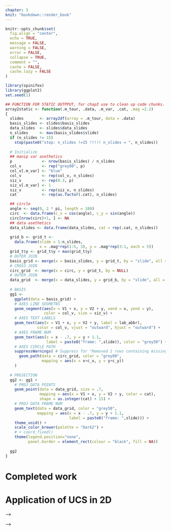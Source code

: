 ```yaml
---
chapter: 3
knit: "bookdown::render_book"
---
```


```r
knitr::opts_chunk$set(
  fig.align = "center",
  echo = TRUE, 
  message = FALSE,
  warning = FALSE,
  error = FALSE,
  collapse = TRUE,
  comment = "",
  cache = FALSE, 
  cache.lazy = FALSE
)

library(spinifex)
library(ggplot2)
set.seed(1)

## FUNCTION FOR STATIC OUTPPUT, for chap3 use to clean up code chunks.
array2static <- function(.m_tour, .data, .m_var, .cat, .mag =2.2)
{
  slides       <- array2df(array = .m_tour, data = .data)
  basis_slides <- slides$basis_slides
  data_slides  <- slides$data_slides
  n_slides     <- max(basis_slides$slide)
  if (n_slides != 15) 
    stop(paste0("stop: n_slides !=15 !!!!! n_slides = ", n_slides))
  
  # Initialize
  ## manip var asethetics
  p             <- nrow(basis_slides) / n_slides
  col_v         <- rep("grey80", p)
  col_v[.m_var] <- "blue"
  col_v         <- rep(col_v, n_slides)
  siz_v         <- rep(0.3, p)
  siz_v[.m_var] <- 1
  siz_v         <- rep(siz_v, n_slides)
  cat           <- rep(as.factor(.cat), n_slides)

  ## circle
  angle <- seq(0, 2 * pi, length = 180)
  circ  <- data.frame(c_x = cos(angle), c_y = sin(angle))
  circ[nrow(circ)+1, ] <- NA
  ## data asethetics
  data_slides <- data.frame(data_slides, cat = rep(.cat, n_slides))
  
  grid_b <- grid_t <-
    data.frame(slide = 1:n_slides, 
               x = .mag*rep(1:5, 3), y = .mag*rep(3:1, each = 5))
  grid_t$y <- grid_t$y + max(grid_t$y)
  # OUTER JOIN
  basis_grid <- merge(x = basis_slides, y = grid_t, by = "slide", all = TRUE)
  # CROSS JOIN
  circ_grid  <- merge(x = circ, y = grid_t, by = NULL)
  # OUTER JOIN
  data_grid  <- merge(x = data_slides, y = grid_b, by = "slide", all = TRUE)
  
  # BASIS
  gg1 <-
    ggplot(data = basis_grid) +
    # AXES LINE SEGMETNS
    geom_segment(aes(x = V1 + x, y = V2 + y, xend = x, yend = y),
                 color = col_v, size = siz_v) +
    # AXES TEXT LABELS
    geom_text(aes(x = V1 + x, y = V2 + y, label = lab_abbr),
              color = col_v, vjust = "outward", hjust = "outward") +
    # AXES FRAME NUM
    geom_text(aes(x = x - .7, y = y + 1.1, 
                  label = paste0("frame: ",slide)), color = "grey50") +
    # AXES CIRCLE PATH
    suppressWarnings( # Suppress for "Removed 1 rows containing missing values."
      geom_path(data = circ_grid, color = "grey80",
                mapping = aes(x = x+c_x, y = y+c_y))
    )
  
  # PROJECTION
  gg2 <- gg1 +
    # PROJ DATA POINTS
    geom_point(data = data_grid, size = .7,
               mapping = aes(x = V1 + x, y = V2 + y, color = cat),
               shape = as.integer(cat) + 15) +
    # PROJ DATA FRAME NUM
    geom_text(data = data_grid, color = "grey50",
              mapping = aes(x = x - .7, y = y + 1.1, 
                            label = paste0("frame: ",slide))) +
    theme_void() +
    scale_color_brewer(palette = "Dark2") + 
    # + coord_fixed()
    theme(legend.position="none",
          panel.border = element_rect(colour = "black", fill = NA))
  
  gg2
}
```

# Completed work

# Application of UCS in 2D {#ch:spinifex}


<!-- ## Abstract -->

<!-- The tour algorithm, and its various versions provide a systematic approach to viewing low-dimensional projections of high-dimensional data. It is particularly useful for understanding multivariate data, and useful in association with techniques for dimension reduction, supervised and unsupervised classification. The *R* package *tourr* provides many methods for conducting tours on multivariate data. This paper discusses an extension package which adds support for the manual tour, called *spinifex*. It is particularly usefully for exploring the sensitivity of structure discovered in a projection by a guided tour, to the contribution of a variable. *Spinifex* utilizes the animation packages *plotly* and *gganimation* to allow users to rotate the selected variable into and out of a chosen projection.  -->

<!-- Keywords: grand tour, projection pursuit, manual tour, high dimensional data, multivariate data, data visualization, statistical graphics, data science, data mining. -->


<!-- ## Introduction -->

<!-- A tour is a multivariate data analysis technique in which is a sequence of linear (orthogonal) projections into a lower subspace in which $p-$space is rotated across time. Each frame of the sequence corresponds to a small change in the projection for a smooth transition to persevere the object continuity. -->

<!-- Multivariate data analysis can be broken into 2 groups: linear and non-linear transformations. Like PCA and LDA, touring uses linear dimension reduction that maintain transparency back to the original variable-space. PCA and LDA are typically represented with single static projection as a 2- or 3D scatterplot, inherently losing the variation held with the high components, whereas touring keep the information in tack by showing the other components across time. Non-linear transformations such as tSNE (t-distributed stochastic nearest neighbor embeddings), MDS (multi-dimension scaling), and LLE (local linear embedding) distort the parameter-space which lacks transparency back to the original parameter-space. They show more extreme separation in embeddings, but the variable opacity can be a non-starter for many uses.   -->

<!-- There are many ways that a tour path can be generated, we will focus on one, the manual tour. The manual tour was described in @cook_manual_1997 and allows a user to rotate a variable into and out of a 2D projection of high-dimensional space. This will be called user-controlled steering (UCS). The primary purpose is to determine the sensitivity of structure visible in a projection to the contributions of a variable. Manual touring can also be useful for exploring the local structure once a feature of interest has been identified, for example, by a guided tour [@cook_grand_1995]. The algorithm for a manual tour allows rotations in horizontal, vertical, oblique, angular and radial directions. Rotation in a radial direction, would pull a variable into and out of the projection, which allows for examining the sensitivity of structure in the projection to the contribution of this variable. This type of manual rotation is the focus of this paper. -->

<!-- A manual tour relies on user input, and thus has been difficult to program in R. Ideally, the mouse movements of the user are captured, and passed to the computations, driving the rotation interactively. However, this type of interactivity is not simple in R. This has been the reason that the algorithm was not incorporated into the *tourr* package. Spinifex utilizes two new animation packages, *plotly* [@sievert_plotly_2018] and *gganimate* [@pedersen_gganimate:_2019], to display manual tours or other saved tours. From a given projection, the user can choose which variable to control, and the animation sequence is generated to remove the variable from the projection, and then extend its contribution to be the sole variable in one direction. This allows the viewer to assess the change in structure induced in the projection by the variable's contribution. -->

<!-- The paper is organized as follows. Section \ref{sec:algorithm} explains the algorithm using a toy dataset. Section \ref{sec:application} illustrates how this can be used for sensitivity analysis. The last section, \ref{sec:discussion} summarizes the work and discusses future research. -->

<!-- <!-- -->
<!-- In guided tours an index of interest defined on the space of all projections, and the function is optimized. It derives from projection pursuit [@friedman_projection_1974], and the guided tour provides a visual interface to the optimization. The manual tour can be used to help refine structure in the optimal projection, sharpening it by exploring the contributions of different variables, and simplifying by zeroing the coefficients of variables that don't contribute to the structure.  -->
<!-- --> -->

<!-- ## Algorithm {#sec:algorithm} -->

<!-- Creating a manual tour animation requires these steps: -->

<!-- 1. Provided with a 2D projection, choose a variable to explore. This is called the "manip" variable. -->
<!-- 2. Create a 3D manipulation space, where the manip variable has full contribution. -->
<!-- 3. Generate a rotation sequence which zero's the norm of the coefficient and increases it to 1. -->

<!-- These steps are described in more detail below. -->

<!-- ### Notation -->

<!-- This section describes the notation used in the algorithm description. The data to be displayed is an $n \times p$ numeric matrix. -->

<!-- \begin{align*} -->
<!--   \textbf{X}_{[n,~p]} ~= -->
<!--   \begin{bmatrix} -->
<!--     X_{1,~1} & \dots  & X_{1,~p} \\ -->
<!--     X_{2,~1} & \dots  & X_{2,~p} \\ -->
<!--     \vdots   & \ddots & \vdots   \\ -->
<!--     X_{n,~1} & \dots  & X_{n,~p} -->
<!--   \end{bmatrix} -->
<!-- \end{align*} -->

<!-- An orthonormal $d$-dimensional basis set is describing the projection from $p-$ to $d-$ space -->

<!-- \begin{align*} -->
<!--   \textbf{B}_{[p,~d]} ~= -->
<!--   \begin{bmatrix} -->
<!--     B_{1,~1} & \dots  & B_{1,~d} \\ -->
<!--     B_{2,~1} & \dots  & B_{2,~d} \\ -->
<!--     \vdots   & \ddots & \vdots   \\ -->
<!--     B_{p,~1} & \dots  & B_{p,~d} -->
<!--   \end{bmatrix} -->
<!-- \end{align*} -->

<!-- The algorithm is primarily operating on the projection basis and utilizes the data only when making a display. -->

<!-- ### Toy data set -->

<!-- The flea data from the R package *tourr* [@wickham_tourr_2011], is used to illustrate the algorithm. The data, originally from @lubischew_use_1962, contains 74 observations across 6 variables, which physical measurements of the insects. Each observation belonging to one of three species. -->

<!-- A guided tour on the flea data is conducted by optimizing on the `holes` index [@cook_interactive_2007]. In a guided tour the data the projection sequence is shown by optimizing an index of interest.  The holes index is maximized by when the projected data has a lack of observations in the center. Figure \@ref(fig:step0), shows an optimal projection of this data. The left plot displays the projection basis, while the right plot shows the projected data. The display of the basis has a unit circle with lines showing the horizontal and vertical contributions of each variable in the projection. Here is primarily tars1 and aede2 contrasting the other four variables. In the projected data there are three clusters, which have been colored, although not used in the optimization. The question that will be explored in the explanation of the algorithm is how important is aede2 to the separation of the clusters. -->

<!-- ```{r step0, echo=F, results='hide', out.width='98%', fig.cap = "Basis reference frame (left) and projected data (right) of standardized flea data. Basis identified by holes-index guided tour. The variables `aede2` and `tars1` contribute mostly in the x direction, whereas the other variables contribute mostly in the y direction. We'll select `aede2` as our manipulation variable to see how the structure of the projection changes as we rotate `aede2` into and out of the projection."} -->
<!-- ## Flea holes tour -->
<!-- f_dat  <- tourr::rescale(flea[,1:6]) -->
<!-- f_cat  <- factor(flea$species) -->
<!-- f_path <- save_history(f_dat, guided_tour(holes())) -->
<!-- f_bas  <- matrix(f_path[,, max(dim(f_path)[3])], ncol=2) -->
<!-- f_mvar <- 5 -->
<!-- f_msp  <- create_manip_space(basis = f_bas, manip_var = f_mvar) -->
<!-- f_proj <- data.frame(tourr::rescale(f_dat %*% f_msp[, 1:2])) -->

<!-- # step0, output -->
<!-- # Adjust centering to make axes and data side by side -->
<!-- view_basis(f_bas, labels = colnames(f_dat)) + -->
<!--   geom_point(data = f_proj,  -->
<!--              mapping = aes(x = X1 + .75, y = X2 - .5, color = f_cat),  -->
<!--              pch = as.integer(f_cat) + 15) + -->
<!--   theme(panel.border = element_rect(colour = "black", fill = NA)) -->
<!-- ``` -->

<!-- The left frame of figure \@ref(fig:step0) shows the reference frame for the basis. It describes the X and Y contributions of the basis as it projects from the 6 variable dimensions down to 2. Call `view_basis()` on a basis to produce a similar image as a `ggplot2` object. The right side shows how the data looks projected through this basis. You can project a single basis at any time through the matrix multiplication $\textbf{X}_{[n,~p]} ~*~ \textbf{B}_{[p,~d]} ~=~ \textbf{P}_{d[n,~d]}$ to such effect. -->


<!-- ### Step 1 Choose variable of interest -->

<!-- Select a manipulation variable, $k$. Initialize a zero vector $e$ and set the $k$-th element set to 1. -->

<!-- \begin{align*} -->
<!-- \textbf{e}_{[p,~1]} ~=~  -->
<!--   \begin{bmatrix} -->
<!--     0 \\ -->
<!--     0 \\ -->
<!--     \vdots \\ -->
<!--     1 \\ -->
<!--     \vdots \\ -->
<!--     0 -->
<!--   \end{bmatrix} -->
<!-- \end{align*} -->

<!-- In figure \@ref(fig:step0), above, notice that the variables `tars1` and `aede2` are almost orthogonal to the other 4 variables and control almost all of the variation in the x axis of the projection. `Aede2` has a larger contribution in this basis, so we'll select it as the manip variable. -->


<!-- ### Step 2 Create the manip space -->

<!-- Use the Gram-Schmidt process to orthonormalize the concatenation of the basis and $e$ yielding the manipulation space. -->

<!-- \begin{align*} -->
<!--   \textbf{M}_{[p,~d+1]} -->
<!--   &= Orthonormalize_{GS}( \textbf{B}_{[p,~d]}|\textbf{e}_{[p,~1]} ) \\ -->
<!--   &= Orthonormalize_{GS} -->
<!--   \left( -->
<!--     \begin{bmatrix} -->
<!--       B_{1,~1} & \dots  & B_{1,~d} \\ -->
<!--       B_{2,~1} & \dots  & B_{2,~d} \\ -->
<!--       \vdots   & \ddots & \vdots   \\ -->
<!--       B_{k,~1} & \dots  & B_{k,~d} \\ -->
<!--       \vdots   & \ddots & \vdots   \\ -->
<!--       B_{p,~1} & \dots  & B_{p,~d} -->
<!--     \end{bmatrix} -->
<!--   ~|~ -->
<!--     \begin{bmatrix} -->
<!--       0 \\ -->
<!--       0 \\ -->
<!--       \vdots \\ -->
<!--       1 \\ -->
<!--       \vdots \\ -->
<!--       0 -->
<!--     \end{bmatrix} -->
<!--   \right) -->
<!-- \end{align*} -->

<!-- In R it looks like the below chunk. `tourr::orthonormalise()` uses the Gram Schmidt process (rather than Householder reflection) to orthonormalize. -->

<!-- ```{r STEP2CODEEXAMPLE, eval=F, echo=T} -->
<!--   e            <- rep(0, len = nrow(basis)) -->
<!--   e[manip_var] <- 1 -->
<!--   manip_space  <- tourr::orthonormalise(cbind(basis, e)) -->
<!-- ``` -->

<!-- Adding an extra dimension to our basis plane allows for the manipulation of the specified variable while the others are kept fully within the basis plane. Orthonormalizing rescales the matrix without bringing the other variables into this new axis. An illustration of such can been seen below in figure \@ref(fig:step2). -->

<!-- ```{r step2, echo=F, out.width='100%', fig.cap = "Manipulation space for controlling the contribution of aede2 of standardized flea data. Basis was identified by holes-index guided tour. The out of plane axis, in red, shows how the manipulation variable can be rotated, while other dimensions stay embedded within the basis plane."} -->
<!-- #=== Step 2 output -->
<!-- view_manip_space(basis = f_bas, manip_var = f_mvar, labels = colnames(f_dat)) + -->
<!--     theme(panel.border = element_rect(colour = "black", fill = NA)) -->
<!-- ``` -->

<!-- Imagine being able to grab hold of the red axis and rotate it changing the projection onto the basis plane. This is what happens in a manual tour. By controlling the angle between the axis and the basis plane we change the contribution of the manipulation variable on the projection. -->

<!-- ### Step 3 Generate rotation -->

<!-- Define a set of values for $\phi_i$, the angle of out of plane rotation, orthogonal to the projection plane. This corresponds to the angle between the red manipulation axis and the blue plane in figure \@ref(fig:step2). -->

<!-- **For ** $i$ **in 1 to n_slides:** -->
<!-- <!-- Stop trying clean the above, it's not going to happen... --> -->

<!-- For each $\phi_i$, post multiply the manipulation space by a rotation matrix, producing as many basis-projections. -->

<!-- \begin{align*} -->
<!--   \textbf{P}_{b[p,~d+1,~i]} -->
<!--   &= \textbf{M}_{[p,~d+1]} ~*~ \textbf{R}_{[d+1,~d+1]}  -->
<!--     ~~~~~~~~~~~~~~~~~~~~~~~~\text{For the $d=2$ case:} \\ -->
<!--   &= \begin{bmatrix} -->
<!--     M_{1,~1} & \dots & M_{1,~d} & M_{1,~d+1} \\ -->
<!--     M_{2,~1} & \dots & M_{2,~d} & M_{2,~d+1} \\ -->
<!--     \vdots   & \ddots& \vdots   \\ -->
<!--     M_{p,~1} & \dots & M_{p,~d} & M_{p,~d+1} -->
<!--   \end{bmatrix}_{[p,~d+1]} -->
<!--     ~*~ -->
<!--   \begin{bmatrix} -->
<!--     c_\theta^2 c_\phi s_\theta^2 & -->
<!--     -c_\theta s_\theta (1 - c_\phi) & -->
<!--     -c_\theta s_\phi \\ -->
<!--     -c_\theta s_\theta (1 - c_\phi) & -->
<!--     s_\theta^2 c_\phi + c_\theta^2 & -->
<!--     -s_\theta s_\phi \\ -->
<!--     c_\theta s_\phi & -->
<!--     s_\theta s_\phi & -->
<!--     c_\phi -->
<!--   \end{bmatrix}_{[3,~3]} -->
<!-- \end{align*} -->

<!-- Where: -->
<!-- \begin{description} -->
<!--   \item[$\theta$] is the angle that lies on the projection plane ($ie.$ on the $xy$ plane) -->
<!--   \item[$\phi$] is the angle orthogonal to the projection plane ($ie.$ in the $z$,  direction) -->
<!--   \item[$c_\theta$] is the cosine of $\theta$ -->
<!--   \item[$c_\phi$]   is the cosine of $\phi$ -->
<!--   \item[$s_\theta$] is the sine of   $\theta$ -->
<!--   \item[$s_\phi$]   is the sine of   $\phi$ -->
<!-- \end{description} -->

<!-- In application: compile the sequence of $\phi_i$ and create an array (or long table) for each rotated manipulation space. $\phi$ is the angle relative to the $\phi_1$, we find the transformation $\phi_i$ - $\phi_1$ useful to think about $\phi$ relative to the basis plane. If the manip variable doesn't move as expected this is the first place to check. -->

<!-- ```{r STEP3CODEEXAMPLE, eval=F, echo=T} -->
<!-- for (phi in seq(seq_start, seq_end, phi_inc_sign)) { -->
<!--   slide <- slide + 1 -->
<!--   tour[,, slide] <- rotate_manip_space(manip_space, theta, phi)[, 1:2] -->
<!-- } -->
<!-- ``` -->

<!-- In figure \@ref(fig:step3) we illustrate the sequence with 15 projected bases and highlight the manip variable on top, while showing the corresponding projected data points on the bottom. A dynamic version of this tour can be viewed online at https://nspyrison.netlify.com/thesis/flea_manualtour_mvar5/, will take a moment to load. This format of this figure and linking to dynamic version will be used again in section \ref{sec:application}. -->


<!-- (ref:step3-cap) Rotated manipulation spaces, a radial manual tour manipulating aded2 of standardized flea data. The manipulation variable, aede2, extends from its initial contribution to a full contribution to the projection before decreasing to zero, and then returning to its initial state. A dynamic version can be viewed at  https://nspyrison.netlify.com/thesis/flea_manualtour_mvar5/. -->

<!-- ```{r step3, echo=F, warning=F, fig.height=7.2, fig.width=6, out.height='7.2in', out.width='6in', fig.cap = "(ref:step3-cap)"} -->
<!-- f_angle <- .26 -->
<!-- f_mtour <- manual_tour(f_bas, manip_var = f_mvar, angle = f_angle) -->
<!-- if(dim(f_mtour)[3] != 15) message( -->
<!--   paste0("!!!!! step3 n_slides != 15 !!!!! n_slides = ", dim(f_mtour)[3])) -->

<!-- #play_manual_tour(f_dat, f_bas, f_mvar, cat_var = f_cat, angle = f_angle) -->
<!-- array2static(.m_tour = f_mtour, .data = f_dat, .m_var = f_mvar, .cat = f_cat) -->
<!-- ``` -->


<!-- ## Display projection sequence -->

<!-- To get back to data-space pre-multiply each projection basis by the data for the projection in data-space.  -->

<!-- \begin{align} -->
<!--   \textbf{P}_{d[n,~d+1]} -->
<!--     &= \textbf{X}_{[n,~p]} ~*~ \textbf{P}_{b[p,~d+1]} \\ -->
<!--     &=  -->
<!--       \begin{bmatrix} -->
<!--           X_{1,~1} & \dots & X_{1,~p} \\ -->
<!--           X_{2,~1} & \dots & X_{2,~p} \\ -->
<!--           \vdots   & \vdots & \vdots  \\ -->
<!--           X_{n,~1} & \dots & X_{n,~p} -->
<!--       \end{bmatrix}_{[n,~p]} -->
<!--       ~*~ -->
<!--       \begin{bmatrix} -->
<!--         P_{b:1,~1} & P_{b:1,~2} & P_{b:1,~3} \\ -->
<!--         P_{b:2,~1} & P_{b:2,~2} & P_{b:2,~3} \\ -->
<!--         \vdots     & \vdots     & \vdots     \\ -->
<!--         P_{b:p,~1} & P_{b:p,~2} & P_{b:p,~3} -->
<!--       \end{bmatrix}_{b[p,~d+1]} -->
<!-- \end{align} -->

<!-- Plot the first 2 variables from each projection in sequence for an XY scatterplot. The remaining variable is sometimes linked to a data point aesthetic to produce depth cues used in conjunction with the XY scatterplot. -->

<!-- *tourr* utilizes R's base graphics for the display of tours. Use `render_plotly()` to display as an dynamic `plotly` @sievert_plotly_2018 object or `render_gganimate()` for a `gganimate` @pedersen_gganimate:_2019 graphic. A third notable animation related package is `animation` @xie_animation:_2018. It's not yet implemented in `spinifex` as it uses base graphics, whereas the former two are compatible with `ggplot2`.  -->

<!-- Interaction with graphics in R is limited. Traditionally, all commands are passed to the R via calls to the console, conflicting with user engagement. Some recent packages have made advancement into this direction such as with the use of the R package `shinny`, which custom-made applications can be hosted either locally or remotely and interact with the R console, allowing for developers to code dynamic content interaction. To a lesser extent `plotly` offers static interactions with contained object, such as tool tips, brushing, and linking without communicating back to the R console. -->

<!-- Storing each data point and all of the overhead though goes into dynamic graphics if very inefficient. In the same way that we performed math the bases, that is the same approach storage and sharing tours. Consider the manual tour, we can store the salient features in 3 bases, where $\phi$ is at its starting, minimum, and maximum values. The frames in between can be interpolated by supplying angular speed or number of desired frames. By using the `tourr::save_history()` we can do just that. Save such tour path history and a single set of the data offers a performant storage and transferring. -->



<!-- ## Application {#sec:application} -->

<!-- In a recent paper, @wang_visualizing_2018, the authors aggregate and visualize the sensitivity of hadronic experiments. The authors introduce a new tool, PDFSense, to aid in the visualization of parton distribution functions (PDF). The parameter-space of these experiments lies in 56 dimensions, $\delta \in \mathbb{R}^{56}$, and are presented in this work in 3D subspaces of the 10 first principal components and non-linear embeddings. -->

<!-- The work in @cook_dynamical_2018 applies touring for discern finer structure of this sensitivity. Table 1 of Cook et. al. summaries the key findings of PDFSense & TFEP (TensorFlow embedded projection) and those from touring. The authors selected the 6 first principal components, containing 48% of the variation held within the full data when centered, but not sphered. This data contained 3 clusters: jet, DIS, and VBP. Below pick up from the projections used in their figures 7 and 8 (jet and DIS clusters respectively) and apply manual tours to explore the local structure with finer precision. -->

<!-- ### Jet cluster -->

<!-- The jet cluster is of particular interest as it contains the largest data sets and is found to be important in @wang_visualizing_2018. The jet cluster resides in a smaller dimensionality than the full set of experiments with 4 principal components explaining 95% of its variation (@cook_dynamical_2018). We subset the data down to ATLAS7old and ATLAS7new to narrow in on 2 groups with a reasonable number of observations and occupy different parts of the subspace. Below, we perform radial manual tours on various principal components within this scope. In PC3 and PC4 are manipulated in figure \@ref(fig:JetClusterGood) and figure \@ref(fig:JetClusterBad) respectively. Manipulating PC3, where varying the angle of rotation brings interesting features in-to and out of the center mass of the data, is interesting than the manipulation of PC4, where features are mostly independent of the manip var. -->

<!-- (ref:JetClusterGood-cap) Jet cluster, radial manual tour of PC3. Colored by experiment type: 'ATLAS7new' in green and 'ATLAS7old' in orange. When PC3 fully contributes to the projection ATLAS7new (green) occupies unique space and several outliers are identifiable. Zeroing the contribution from PC3 to the projection hides the outliers and indeed all observations with ATLAS7new are contained within ATLAS7old (orange). A dynamic version can be viewed at https://nspyrison.netlify.com/thesis/jetcluster_manualtour_pc3/. -->

<!-- ```{r JetClusterGood, echo=F, warning=F, fig.height=7.2, fig.width=6, out.height='7.2in', out.width='6in', fig.cap="(ref:JetClusterGood-cap)"} -->
<!-- # Jet cluster, Fig 7 of cook_dynamical_2018, subset to ATLAS7old and ATLAS7new -->
<!-- load("./data/JetCluster_sub.rda") -->
<!-- load("./data/JetCluster_basis.rda") -->

<!-- jet_bas   <- JetCluster_basis -->
<!-- jet_dat   <- tourr::rescale(JetCluster_sub[, 1:4]) -->
<!-- jet_cat   <- JetCluster_sub$exp -->
<!-- jet_mvar  <- 3 -->
<!-- jet_ang   <- .26 -->
<!-- jet_mtour <- manual_tour(basis = jet_bas, manip_var = jet_mvar, angle = jet_ang) -->
<!-- #dim(jet_mtour) -->

<!-- array2static(.m_tour = jet_mtour, .data = jet_dat,  -->
<!--              .m_var = jet_mvar, .cat = jet_cat) -->
<!-- # play_manual_tour(data = jet_dat, basis = jet_bas, manip_var = jet_mvar,  -->
<!-- #                  angle = jet_ang, axes = "bottomleft", cat_var = jet_cat) -->

<!-- ##M_VAR, RESULT -->
<!-- # 1, good -->
<!-- # 2, poor -->
<!-- # 3, *best -->
<!-- # 4, *worst -->
<!-- ``` -->

<!-- (ref:JetClusterBad-cap) Jet cluster, radial manual tour of PC4. Colored by experiment type: 'ATLAS7new' in green and 'ATLAS7old' in orange. This tour contains less interesting information ATLAS7new (green) has points that are right and left of ATLAS7old, while most points occupy the same projection space, regardless of the contribution of PC4. A dynamic version can be viewed at https://nspyrison.netlify.com/thesis/jetcluster_manualtour_pc3/. -->

<!-- ```{r JetClusterBad, echo=F, warning=F, fig.height=7.2, fig.width=6, out.height='7.2in', out.width='6in', fig.cap = "(ref:JetClusterBad-cap)"} -->
<!-- # Jet cluster, Fig 7 of cook_dynalical_2018, subset to ATLAS7old and ATLAS7new -->
<!-- jet_mvar  <- 4 -->
<!-- jet_mtour <- manual_tour(basis = jet_bas, manip_var = jet_mvar, angle = jet_ang) -->

<!-- array2static(.m_tour = jet_mtour, .data = jet_dat,  -->
<!--              .m_var = jet_mvar, .cat = jet_cat) -->
<!-- ``` -->

<!-- Jet cluster manual tours manipulating each of the principal components can be viewed from the links: [PC1](https://nspyrison.netlify.com/thesis/jetcluster_manualtour_pc1/), [PC2](https://nspyrison.netlify.com/thesis/jetcluster_manualtour_pc2/), [PC3](https://nspyrison.netlify.com/thesis/jetcluster_manualtour_pc3/), and [PC4](https://nspyrison.netlify.com/thesis/jetcluster_manualtour_pc4/). -->


<!-- ### DIS cluster -->

<!-- We perform a manual tour on this data, manipulating PC6 as depicted in figure \@ref(fig:DISclusterGood). Looking at several frames we see that DIS HERA lie mostly on a plane. When PC6 has full contributions, we see the dimuon SIDIS in purple is almost orthogonal to the DIS HERA (green). Yet the contribution of PC6 is zeroed the dimuon SIDIS data occupy the same space as the DIS HERA data. A dynamic version of this manual tour can be found at: -->
<!-- https://nspyrison.netlify.com/thesis/discluster_manualtour_pc6/. -->
<!-- The page takes a bit to load, as the animation is several megabytes. -->


<!-- (ref:DISclusterGood-cap) DIS cluster, radial manual tour of PC6. colored by experiment type: ‘DIS HERA1+2’ in green, 'dimuon SIDIS' in purple, and 'charm SIDIS' in orange. When the contribution PC 6 is large we see that dimuon SIDIS (purple) data are nearly orthogonal to DIS HERA (green) data. As the data is rotated, we can also see that DIS HERA (green) practically lie on a plane in this 6-d subspace. When the contribution of PC6 is near zero, dimonSIDIS (purple) occupies the same space as the DIS HERA data. A dynamic version can be viewed at https://nspyrison.netlify.com/thesis/discluster_manualtour_pc6/. -->

<!-- ```{r DISclusterGood, echo=F, warning=F, fig.height=7.2, fig.width=6, out.height='7.2in', out.width='6in', fig.cap = "(ref:DISclusterGood-cap)"} -->
<!-- ##DIS cluster, fig 8 of cook_dynamical_2018 -->
<!-- load("./data/grDIScenter.rda") -->
<!-- load("./data/DIScluster_centered_basis.rda") -->
<!-- DIS_bas   <- DIScluster_centered_basis -->
<!-- DIS_dat   <- tourr::rescale(grDIScenter[, 1:6]) -->
<!-- DIS_cat   <- factor(grDIScenter$disID) -->
<!-- DIS_mvar  <- 6 -->
<!-- DIS_ang   <- .27 -->
<!-- DIS_mtour <- manual_tour(basis = DIS_bas, manip_var = DIS_mvar, angle = DIS_ang) -->

<!-- array2static(.m_tour = DIS_mtour, .data = DIS_dat,  -->
<!--              .m_var = DIS_mvar, .cat = DIS_cat) -->
<!-- # play_manual_tour(data = DIS_dat, basis = DIS_bas, manip_var = DIS_mvar,  -->
<!-- #                  angle = DIS_ang, axes="bottomleft", cat_var = DIS_cat) -->

<!-- ##M_VAR, RESULT -->
<!-- # 1, purple jet -->
<!-- # 2, *poor -->
<!-- # 3, black -->
<!-- # 4, plane -->
<!-- # 5, black and plane -->
<!-- # 6, best*purple and plane -->
<!-- ``` -->

<!-- This is different story than if we had selected a different variable to manipulate. In figure \@ref(fig:DISclusterBad) we manipulate PC2.  -->

<!-- (ref:DISclusterBad-cap) DIS cluster, radial manual tour of PC2. Colored by experiment type: ‘DIS HERA1+2’ in green, 'dimuon SIDIS' in purple, and 'charm SIDIS' in orange. The structure of previously described plane of DIS HERA (green) and nearly orthogonal dimuon SIDIS (purple) is present, however the manipulating PC2 does not give a head-on view of either, a less useful manual tour than that of PC6. A dynamic version can be viewed at https://nspyrison.netlify.com/thesis/discluster_manualtour_pc2/. -->

<!-- ```{r DISclusterBad, echo=F, warning=F, fig.height=7.2, fig.width=6, out.height='7.2in', out.width='6in', fig.cap = "(ref:DISclusterBad-cap)"} -->
<!-- ##DIS cluster, fig 8 of cook_dynamical_2018 -->
<!-- DIS_mvar  <- 2 -->
<!-- DIS_mtour <- manual_tour(basis = DIS_bas, manip_var = DIS_mvar, angle = DIS_ang) -->

<!-- array2static(.m_tour = DIS_mtour, .data = DIS_dat,  -->
<!--              .m_var = DIS_mvar, .cat = DIS_cat) -->
<!-- ``` -->

<!-- DIS cluster manual tours manipulating each of the principal components can be viewed from the links: [PC1](https://nspyrison.netlify.com/thesis/discluster_manualtour_pc1/), [PC2](https://nspyrison.netlify.com/thesis/discluster_manualtour_pc2/), [PC3](https://nspyrison.netlify.com/thesis/discluster_manualtour_pc3/), [PC4](https://nspyrison.netlify.com/thesis/discluster_manualtour_pc4/), [PC5](https://nspyrison.netlify.com/thesis/discluster_manualtour_pc5/), and [PC6](https://nspyrison.netlify.com/thesis/discluster_manualtour_pc6/). -->


<!-- ## Source code and usage -->

<!-- This article was created `bookdown` (@xie_bookdown:_2016) using `rmarkdown` (@xie_r_2018), with code generating the examples inline, and the source files can be found at [github.com/nspyrison/confirmation/](https://github.com/nspyrison/confirmation/). -->

<!-- The source code for the `spinifex` package can be found at [github.com/nspyrison/spinifex/](https://github.com/nspyrison/spinifex/). To install the package in R, run: -->

<!-- ```{r INSTALLCODEEXAMPLE, eval=F, echo=T} -->
<!-- # install.package("devtools") -->
<!-- devtools::install_github("nspyrison/spinifex") -->
<!-- ``` -->


<!-- ## Discussion {#sec:discussion}-->

<!-- This work has described an algorithm and package for exploring conducting a manual tour, from a 2D projection, to explore the sensitivity of structure to the contributions of a variable.  -->

<!-- Future work on the algorithm and package would include developing it to work with arbitrary projection dimension, enabling the method to operate on other displays like parallel coordinates, and implementing the unconstrained manual control, called oblique in @cook_manual_1997. -->

<!-- The Givens rotations and Householder reflections as outlined in @buja_computational_2005 may provide a way to conduct higher dimensional manual control. In a Givens rotation, the $x$ and $y$ components ($ie. \theta~= 0,~pi/2$) of the in-plane rotation are calculated separately and would be applied sequentially to produce the radial rotation. Householder reflections define reflection axes to project points on to the axes and generate rotations. -->

<!-- The *tourr* package provides several $d$-dimensional graphic displays including Andrews curves, Chernoff faces, parallel coordinate plots, scatterplot matrix, and radial glyphs. Having manual controls available for these types of displays would require a dimensionally-generalized rotation matrix. -->

<!-- Development of a graphical user interface, e.g. *shiny* app, would make the *spinifex* package more flexible. The user could easily switch between variables to control, adjust the step size to make smoother rotation sequences, or save any state to continue to continue to explore the contributions of other variables. -->
